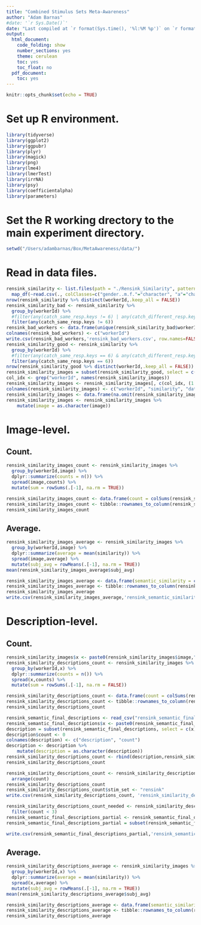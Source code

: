 ```yaml
---
title: "Combined Stimulus Sets Meta-Awareness"
author: "Adam Barnas"
#date: '`r Sys.Date()`'
date: "Last compiled at `r format(Sys.time(), '%l:%M %p')` on `r format(Sys.time(), '%B %d, %Y')`"
output:
  html_document:
    code_folding: show
    number_sections: yes
    theme: cerulean
    toc: yes
    toc_float: no
  pdf_document:
    toc: yes
---
```


```r
knitr::opts_chunk$set(echo = TRUE)
```

# Set up R environment.

```r
library(tidyverse)
library(ggplot2)
library(ggpubr)
library(plyr)
library(magick)
library(png)
library(lme4)
library(lmerTest)
library(irrNA)
library(psy)
library(coefficientalpha)
library(parameters)
```

# Set the R working drectory to the main experiment directory.

```r
setwd("/Users/adambarnas/Box/MetaAwareness/data/")  
```

# Read in data files.

```r
rensink_similarity <- list.files(path = "./Rensink_Similarity", pattern = "*.csv", recursive = T, full.names = T, ignore.case = F) %>%
  map_df(~read.csv(., colClasses=c("gender..m.f."="character", "a"="character", "tp_a"="character")))
nrow(rensink_similarity %>% distinct(workerId,.keep_all = FALSE))
rensink_similarity_bad <- rensink_similarity %>% 
  group_by(workerId) %>% 
  #filter(any(catch_same_resp.keys != 6) | any(catch_different_resp.keys != 1))
  filter(any(catch_same_resp.keys != 6))
rensink_bad_workers <- data.frame(unique(rensink_similarity_bad$workerId))
colnames(rensink_bad_workers) <- c("workerId")
write.csv(rensink_bad_workers,'rensink_bad_workers.csv', row.names=FALSE)
rensink_similarity_good <- rensink_similarity %>% 
  group_by(workerId) %>% 
  #filter(any(catch_same_resp.keys == 6) & any(catch_different_resp.keys == 1))
  filter(any(catch_same_resp.keys == 6))
nrow(rensink_similarity_good %>% distinct(workerId,.keep_all = FALSE))
rensink_similarity_images = subset(rensink_similarity_good, select = c(user_resp.keys,database,image,number,workerId))
col_idx <- grep("workerId", names(rensink_similarity_images))
rensink_similarity_images <- rensink_similarity_images[, c(col_idx, (1:ncol(rensink_similarity_images))[-col_idx])]
colnames(rensink_similarity_images) <- c("workerId", "similarity", "database", "image", "number")
rensink_similarity_images <- data.frame(na.omit(rensink_similarity_images))
rensink_similarity_images <- rensink_similarity_images %>%  
    mutate(image = as.character(image))
```

# Image-level.

## Count.

```r
rensink_similarity_images_count <- rensink_similarity_images %>% 
  group_by(workerId,image) %>% 
  dplyr::summarize(counts = n()) %>%
  spread(image,counts) %>%
  mutate(sum = rowSums(.[-1], na.rm = TRUE))

rensink_similarity_images_count <- data.frame(count = colSums(rensink_similarity_images_count[,2:49], na.rm = TRUE))
rensink_similarity_images_count <- tibble::rownames_to_column(rensink_similarity_images_count, "image")
rensink_similarity_images_count
```

## Average.

```r
rensink_similarity_images_average <- rensink_similarity_images %>%
  group_by(workerId,image) %>%
  dplyr::summarize(average = mean(similarity)) %>%
  spread(image,average) %>% 
  mutate(subj_avg = rowMeans(.[-1], na.rm = TRUE))
mean(rensink_similarity_images_average$subj_avg)

rensink_similarity_images_average <- data.frame(semantic_similarity = colMeans(rensink_similarity_images_average[,2:49], na.rm = TRUE))
rensink_similarity_images_average <- tibble::rownames_to_column(rensink_similarity_images_average, "image")
rensink_similarity_images_average
write.csv(rensink_similarity_images_average,'rensink_semantic_similarity_rating.csv', row.names=FALSE)
```

# Description-level.

## Count.

```r
rensink_similarity_images$x <- paste0(rensink_similarity_images$image,"_",rensink_similarity_images$number)
rensink_similarity_descriptions_count <- rensink_similarity_images %>% 
  group_by(workerId,x) %>% 
  dplyr::summarize(counts = n()) %>%
  spread(x,counts) %>%
  mutate(sum = rowSums(.[-1], na.rm = FALSE))

rensink_similarity_descriptions_count <- data.frame(count = colSums(rensink_similarity_descriptions_count[,2:301], na.rm = TRUE))
rensink_similarity_descriptions_count <- tibble::rownames_to_column(rensink_similarity_descriptions_count, "description")
rensink_similarity_descriptions_count

rensink_semantic_final_descriptions <- read_csv("rensink_semantic_final_descriptions.csv")
rensink_semantic_final_descriptions$x <- paste0(rensink_semantic_final_descriptions$image,"_",rensink_semantic_final_descriptions$number)
description = subset(rensink_semantic_final_descriptions, select = c(x))
description$count <- 0
colnames(description) <- c("description", "count")
description <- description %>%  
    mutate(description = as.character(description))
rensink_similarity_descriptions_count <- rbind(description,rensink_similarity_descriptions_count)%>%group_by(description)%>%summarise_each(funs(sum))
rensink_similarity_descriptions_count

rensink_similarity_descriptions_count <- rensink_similarity_descriptions_count %>% 
  arrange(count)
rensink_similarity_descriptions_count
rensink_similarity_descriptions_count$stim_set <- "rensink"
write.csv(rensink_similarity_descriptions_count, 'rensink_similarity_descriptions_count.csv', row.names=FALSE)

rensink_similarity_descriptions_count_needed <- rensink_similarity_descriptions_count %>% 
  filter(count < 3)
rensink_semantic_final_descriptions_partial <- rensink_semantic_final_descriptions[(rensink_semantic_final_descriptions$x %in% rensink_similarity_descriptions_count_needed$description),]
rensink_semantic_final_descriptions_partial = subset(rensink_semantic_final_descriptions_partial, select = -c(x))

write.csv(rensink_semantic_final_descriptions_partial,'rensink_semantic_final_descriptions_partial.csv', row.names=FALSE)
```

## Average.

```r
rensink_similarity_descriptions_average <- rensink_similarity_images %>%
  group_by(workerId,x) %>%
  dplyr::summarize(average = mean(similarity)) %>%
  spread(x,average) %>% 
  mutate(subj_avg = rowMeans(.[-1], na.rm = TRUE))
mean(rensink_similarity_descriptions_average$subj_avg)

rensink_similarity_descriptions_average <- data.frame(semantic_similarity = colMeans(rensink_similarity_descriptions_average[,2:301], na.rm = TRUE))
rensink_similarity_descriptions_average <- tibble::rownames_to_column(rensink_similarity_descriptions_average, "image")
rensink_similarity_descriptions_average
```